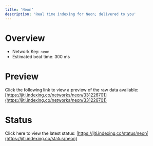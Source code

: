 ```yaml
---
title: 'Neon'
description: 'Real time indexing for Neon; delivered to you'
---
```


# Overview
- Network Key: `neon`
- Estimated beat time: 300 ms

# Preview
Click the following link to view a preview of the raw data available: [https://jiti.indexing.co/networks/neon/331226701](https://jiti.indexing.co/networks/neon/331226701)

# Status
Click here to view the latest status: [https://jiti.indexing.co/status/neon](https://jiti.indexing.co/status/neon)
